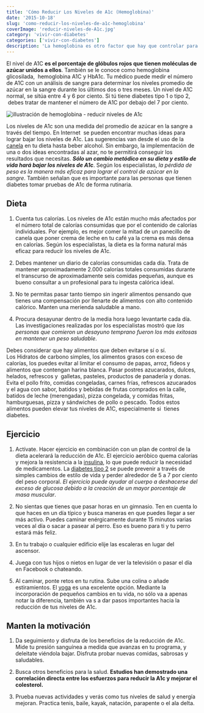 ```yaml
---
title: 'Cómo Reducir Los Niveles de A1c (Hemoglobina)'
date: '2015-10-18'
slug: 'como-reducir-los-niveles-de-a1c-hemoglobina'
coverImage: 'reducir-niveles-de-A1c.jpg'
category: 'vivir-con-diabetes'
categories: ['vivir-con-diabetes']
description: 'La hemoglobina es otro factor que hay que controlar para mantener a raya a la diabetes, sigue estos consejos para reducir los niveles de A1c'
---
```


El nivel de A1C **es el porcentaje de glóbulos rojos que tienen moléculas de azúcar unidos a ellos**. También se le conoce como hemoglobina glicosilada,  hemoglobina A1C y HbA1c. Tu médico puede medir el número de A1C con un análisis de sangre para determinar los niveles promedio de azúcar en la sangre durante los últimos dos o tres meses. Un nivel de A1C normal, se sitúa entre 4 y 6 por ciento. Si tú tiene diabetes tipo 1 o tipo 2,  debes tratar de mantener el número de A1C por debajo del 7 por ciento.

![illustración de hemoglobina - reducir niveles de A1c](images/reducir-niveles-de-A1c-1024x576.jpg)

Los niveles de A1c son una medida del promedio de azúcar en la sangre a través del tiempo. En Internet  se pueden encontrar muchas ideas para lograr bajar los niveles de A1c. Las sugerencias van desde el uso de la [canela](/canela-glucosa-alta/) en tu dieta hasta beber alcohol. Sin embargo, la implementación de una o dos ideas encontradas al azar, no te permitirá conseguir los resultados que necesitas. _**Sólo un cambio metódico en su dieta y estilo de vida hará bajar los niveles de A1c**_. Según los especialistas, _la pérdida de peso es la manera más eficaz para lograr el control de azúcar en la sangre_. También señalan que es importante para las personas que tienen diabetes tomar pruebas de A1c de forma rutinaria.

## Dieta

1. Cuenta tus calorías. Los niveles de A1c están mucho más afectados por el número total de calorías consumidas que por el contenido de calorías individuales. Por ejemplo, es mejor comer la mitad de un panecillo de canela que poner crema de leche en tu café ya la crema es más densa en calorías. Según los especialistas, la dieta es la forma natural más eficaz para reducir los niveles de A1c.

2. Debes mantener un diario de calorías consumidas cada día. Trata de mantener aproximadamente 2.000 calorías totales consumidas durante el transcurso de aproximadamente seis comidas pequeñas, aunque es bueno consultar a un profesional para tu ingesta calórica ideal.

3. No te permitas pasar tanto tiempo sin ingerir alimentos pensando que tienes una compensación por llenarte de alimentos con alto contenido calórico. Manten una merienda saludable a mano.

4. Procura desayunar dentro de la media hora luego levantarte cada día. Las investigaciones realizadas por los especialistas mostró que _las personas que comieron un desayuno temprano fueron los más exitosas en mantener un peso saludable_.

Debes considerar que hay alimentos que deben evitarse sí o sí. Los Hidratos de carbono simples, los alimentos grasos con exceso de calorías, los puedes evitar al limitar el consumo de papas, arroz, fideos y alimentos que contengan harina blanca. Pasar postres azucarados, dulces, helados, refrescos y  galletas, pasteles, productos de panadería y donas. Evita el pollo frito, comidas congeladas, carnes frías, refrescos azucarados y el agua con sabor, batidos y bebidas de frutas comprados en la calle, batidos de leche (merengadas), pizza congelada, y comidas fritas, hamburguesas, pizza y sándwiches de pollo o pescado. Todos estos alimentos pueden elevar tus niveles de A1C, especialmente si  tienes diabetes.

## Ejercicio

1. Actívate. Hacer ejercicio en combinación con un plan de control de la dieta acelerará la reducción de A1c. El ejercicio aeróbico quema calorías y mejora la resistencia a la [insulina](/que-es-la-insulina-cuantos-tipos-existen/), lo que puede reducir la necesidad de medicamentos. La [diabetes tipo 2](/diabetes-tipo-2/) se puede prevenir a través de simples cambios de estilo de vida y perder alrededor de 5 a 7 por ciento del peso corporal. _El ejercicio puede ayudar al cuerpo a deshacerse del exceso de glucosa debido a la creación de un mayor porcentaje de masa muscular_.

2. No sientas que tienes que pasar horas en un gimnasio. Ten en cuenta lo que haces en un día típico y busca maneras en que puedes llegar a ser más activo. Puedes caminar enérgicamente durante 15 minutos varias veces al día o sacar a pasear al perro. Eso es bueno para ti y tu perro estará más feliz.

3. En tu trabajo o cualquier edificio elije las escaleras en lugar del ascensor.
4. Juega con tus hijos o nietos en lugar de ver la televisión o pasar el día en Facebook o chateando.
5. Al caminar, ponte retos en tu rutina. Sube una colina o añade estiramientos. El [yoga](/yoga-contra-la-diabetes/) es una excelente opción. Mediante la incorporación de pequeños cambios en tu vida, no sólo va a apenas notar la diferencia, también va s a dar pasos importantes hacia la reducción de tus niveles de A1c.

## Manten la motivación

1. Da seguimiento y disfruta de los beneficios de la reducción de A1c. Mide tu presión sanguínea a medida que avanzas en tu programa, y deleitate viéndola bajar. Disfruta probar nuevas comidas, sabrosas y saludables.

2. Busca otros beneficios para la salud. **Estudios han demostrado una correlación directa entre los esfuerzos para reducir la A1c y mejorar el colesterol.**
3. Prueba nuevas actividades y verás como tus niveles de salud y energía mejoran. Practica tenis, baile, kayak, natación, parapente o el ala delta.
